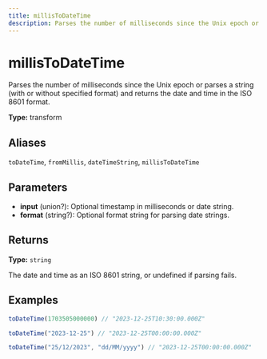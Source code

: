 ```yaml
---
title: millisToDateTime
description: Parses the number of milliseconds since the Unix epoch or parses a string (with or without specified format) and returns the date and time in the ISO 8601 format.
---
```


# millisToDateTime

Parses the number of milliseconds since the Unix epoch or parses a string (with or without specified format) and returns the date and time in the ISO 8601 format.

**Type:** transform

## Aliases

`toDateTime`, `fromMillis`, `dateTimeString`, `millisToDateTime`

## Parameters

- **input** (union?): Optional timestamp in milliseconds or date string.
- **format** (string?): Optional format string for parsing date strings.

## Returns

**Type:** `string`

The date and time as an ISO 8601 string, or undefined if parsing fails.

## Examples

```javascript
toDateTime(1703505000000) // "2023-12-25T10:30:00.000Z"
```

```javascript
toDateTime("2023-12-25") // "2023-12-25T00:00:00.000Z"
```

```javascript
toDateTime("25/12/2023", "dd/MM/yyyy") // "2023-12-25T00:00:00.000Z"
```

